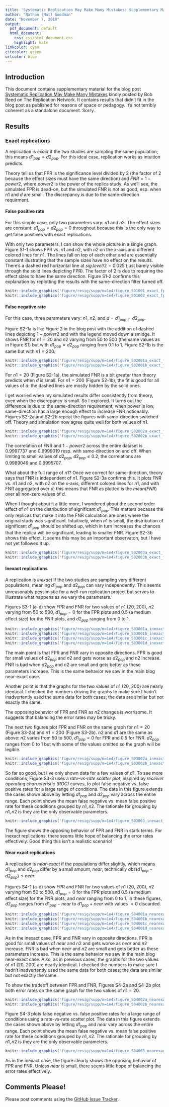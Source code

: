 ```yaml
---
title: 'Systematic Replication May Make Many Mistakes: Supplementary Material'
author: "Nathan (Nat) Goodman"
date: "November 7, 2018"
output:
  pdf_document: default
  html_document:
    css: css/html_document.css
    highlight: kate
linkcolor: cyan
citecolor: green
urlcolor: blue
---
```


## Introduction

This document contains supplementary material for the blog post [Systematic Replication May Make Many Mistakes](https://replicationnetwork.com/2018/09/28/goodman-systematic-replication-may-make-many-mistakes/) kindly posted by Bob Reed on The Replication Network. It contains results that didn't fit in the blog post as published for reasons of space or pedagogy. It's not terribly coherent as a standalone document. Sorry.

## Results

### Exact replications

A replication is *exact* if the two studies are sampling the same population; this means $d1_{pop}=d2_{pop}$. For this ideal case, replication works as intuition predicts.

Theory tell us that FPR is the significance level divided by 2 (the factor of 2 because the effect sizes must have the same direction) and $FNR=1-power2$, where $power2$ is the power of the replica study. As we'll see, the simulated FPR is dead-on, but the simulated FNR is not as good, esp. when $n1$ and $d$ are small. The discrepancy is due to the same-direction requirment.

#### False positive rate

For this simple case, only two parameters vary: $n1$ and $n2$. The effect sizes are constant: $d1_{pop}=d2_{pop}=0$ throughout because this is the only way to get false positives with exact replications.

With only two parameters, I can show the whole picture in a single graph. Figure S1-1 shows FPR vs. $n1$ and $n2$, with $n2$ on the x-axis and different colored lines for $n1$. The lines fall on top of each other and are essentially constant illustrating that the sample sizes have no effect on the results. There's a dashed red horizontal line at $sig.level/2=0.025$ (just barely visible through the solid lines depicting FPR). The factor of 2 is due to requiring the effect sizes to have the same direction. Figure S1-2 confirms this explanation by replotting the results with the same-direction filter turned off.

```r
knitr::include_graphics('figure/resig/supp/m=1e4/figure_S01001_exact_fpr_by_n1.png');
knitr::include_graphics('figure/resig/supp/m=1e4/figure_S01002_exact_fpr_by_n1_nosdir.png');
```

#### False negative rate

For this case, three parameters vary: $n1$, $n2$, and $d=d1_{pop}=d2_{pop}$. 

Figure S2-1a is like Figure 2 in the blog post with the addition of dashed lines depicting $1-power2$ and with the legend moved down a smidge. It shows FNR for $n1=20$ and $n2$ varying from 50 to 500 (the same values as in Figure S1) but with $d1_{pop}=d2_{pop}$ ranging from 0.1 to 1. Figure S2-1b is the same but with $n1=200$. 

```r
knitr::include_graphics('figure/resig/supp/m=1e4/figure_S02001a_exact_fnr_n1=020.png');
knitr::include_graphics('figure/resig/supp/m=1e4/figure_S02001b_exact_fnr_n1=200.png');
```

For $n1=20$ (Figure S2-1a), the simulated FNR is a bit greater than theory predicts when $d$ is small. For $n1=200$ (Figure S2-1b), the fit is good for all values of $d$: the dashed lines are mostly hidden by the solid ones.

I get worried when my simulated results differ consistently from theory, even when the discrepancy is small.  So I explored.  It turns out the difference is due to the same-direction requirement; when power is low, same-direction has a large enough effect to increase FNR noticeably. Figures S2-2a and S2-2b repeat the figures with same-direction switched off. Theory and simulation now agree quite well for both values of $n1$.

```r
knitr::include_graphics('figure/resig/supp/m=1e4/figure_S02002a_exact_fnr_n1=020_nosdir.png');
knitr::include_graphics('figure/resig/supp/m=1e4/figure_S02002b_exact_fnr_n1=200_nosdir.png');
```

The correlation of FNR and $1-power2$ across the entire dataset is 0.9997737 and 0.9999019 resp. with same-direction on and off.  When limiting to small values of $d2_{pop}$, $d2_{pop}\le0.2$, the correlations are 0.9989049 and 0.9995707.

What about the full range of $n1$? Once we correct for same-direction, theory says that FNR is independent of $n1$. Figure S2-3a confirms this. It plots FNR vs. $n1$ and $n2$, with $n2$ on the x-axis, different colored lines for $n1$, and with FNR aggregated over $d$; this means that FNR as plotted is the $mean(FNR)$ over all non-zero values of $d$.

When I thought about it a little more, I wondered about the second order effect of $n1$ on the distribution of significant $d1_{pop}$. This matters because the only replicas that make it into the FNR calculation are ones where the original study was significant. Intuitively, when $n1$ is small, the distribution of significant $d1_{pop}$ should be shifted up, which in turn increases the chances that the replica will be significant, leading to smaller FNR. Figure S2-3b shows this effect. It seems this may be an important observaton, but I have not yet followed it up. 

```r
knitr::include_graphics('figure/resig/supp/m=1e4/figure_S02003a_exact_fnr_mean_d.png');
knitr::include_graphics('figure/resig/supp/m=1e4/figure_S02003b_exact_fnr_mean_d_bias1.png');
```

#### Inexact replications

A replication is *inexact* if the two studies are sampling very different populations, meaning $d1_{pop}$ and $d2_{pop}$ can vary independently. This seems unreasonably pessimistic for a well-run replication project but serves to illustrate what happens as we vary the parameters.

Figures S3-1 (a-d) show FPR and FNR for two values of $n1$ (20, 200), $n2$ varying from 50 to 500, $d1_{pop}=0$ for the FPR plots and 0.5 (a medium effect size) for the FNR plots, and $d2_{pop}$ ranging from 0 to 1. 

```r
knitr::include_graphics('figure/resig/supp/m=1e4/figure_S03001a_inexact_fpr_n1=020.png');
knitr::include_graphics('figure/resig/supp/m=1e4/figure_S03001b_inexact_fpr_n1=200.png');
knitr::include_graphics('figure/resig/supp/m=1e4/figure_S03001c_inexact_fnr_n1=020.png');
knitr::include_graphics('figure/resig/supp/m=1e4/figure_S03001d_inexact_fnr_n1=200.png');
```

The main point is that FPR and FNR vary in opposite directions. FPR is good for small values of $d2_{pop}$ and $n2$ and gets worse as $d2_{pop}$ and $n2$ increase. FNR is bad when $d2_{pop}$ and $n2$ are small and gets better as these parameters increase. This is the same behavior we saw in the main blog near-exact case. 

Another point is that the graphs for the two values of $n1$ (20, 200) are nearly identical. I checked the numbers driving the graphs to make sure I hadn't inadvertently used the same data for both cases; the data are similar but not exactly the same.

The opposing behavior of FPR and FNR as $n2$ changes is worrisome. It suggests that balancing the error rates may be tricky.

The next two figures plot FPR and FNR on the same graph for $n1=20$ (Figure S3-2a) and $n1=200$ (Figure S3-2b). $n2$ and $d1$ are the same as above: $n2$ varies from 50 to 500, $d1_{pop}=0$ for FPR and 0.5 for FNR. $d2_{pop}$ ranges from 0 to 1 but with some of the values omitted so the graph will be legible. 

```r
knitr::include_graphics('figure/resig/supp/m=1e4/figure_S03002a_inexact_fpr+fnr_n1=020.png');
knitr::include_graphics('figure/resig/supp/m=1e4/figure_S03002b_inexact_fpr+fnr_n1=200.png');
```

So far so good, but I've only shown data for a few values of $d1$. To see more conditions, Figure S3-3 uses a *rate-vs-rate scatter plot*, inspired by *receiver operating characteristic (ROC)* curves, to plot false negative vs. false positive rates for a large range of conditions. The data in this figure extends the cases shown above by letting $d1_{pop}$ and $d2_{pop}$ vary across the entire range. Each point shows the mean false negative vs. mean false positive rate for these conditions grouped by $n1,n2$. The rationale for grouping by $n1,n2$ is they are the only observable parameters.

```r
knitr::include_graphics('figure/resig/supp/m=1e4/figure_S03003_inexact_rocm.png');
```

The figure shows the opposing behavior of FPR and FNR in stark terms.  For inexact replications, there seems little hope of balancing the error rates effectively.  Good thing this isn't a realistic scenario!

#### Near exact replications

A replication is *near-exact* if the populations differ slightly, which means $d1_{pop}$ and $d2_{pop}$ differ by a small amount, $near$; technically $abs(d1_{pop}-d2_{pop})\le near$.

Figures S4-1 (a-d) show FPR and FNR for two values of $n1$ (20, 200), $n2$ varying from 50 to 500, $d1_{pop}=0$ for the FPR plots and 0.5 (a medium effect size) for the FNR plots, and $near$ ranging from 0 to 1. In these figures, $d2_{pop}$ ranges from $d1_{pop}-near$ to $d1_{pop}+near$ with values $<0$ discarded.

```r
knitr::include_graphics('figure/resig/supp/m=1e4/figure_S04001a_nearexact_fpr_n1=020.png');
knitr::include_graphics('figure/resig/supp/m=1e4/figure_S04001b_nearexact_fpr_n1=200.png');
knitr::include_graphics('figure/resig/supp/m=1e4/figure_S04001c_nearexact_fnr_n1=020.png');
knitr::include_graphics('figure/resig/supp/m=1e4/figure_S04001d_nearexact_fnr_n1=200.png');
```

As in the inexact case, FPR and FNR vary in opposite directions. FPR is good for small values of $near$ and $n2$ and gets worse as $near$ and $n2$ increase. FNR is bad when $near$ and $n2$ are small and gets better as these parameters increase. This is the same behavior we saw in the main blog near-exact case. Also, as in previous cases, the graphs for the two values of $n1$ (20, 200) are nearly identical. I checked the numbers to make sure I hadn't inadvertently used the same data for both cases; the data are similar but not exactly the same.

To show the tradeoff between FPR and FNR, Figures S4-2a and S4-2b plot both error rates on the same graph for the two values of $n1=20$.

```r
knitr::include_graphics('figure/resig/supp/m=1e4/figure_S04002a_nearexact_fpr+fnr_n1=020.png');
knitr::include_graphics('figure/resig/supp/m=1e4/figure_S04002b_nearexact_fpr+fnr_n1=200.png');
```

Figure S4-3 plots false negative vs. false positive rates for a large range of conditions using a rate-vs-rate scatter plot. The data in this figure extends the cases shown above by letting $d1_{pop}$ and $near$ vary across the entire range. Each point shows the mean false negative vs. mean false positive rate for these conditions grouped by $n1,n2$. The rationale for grouping by $n1,n2$ is they are the only observable parameters.

```r
knitr::include_graphics('figure/resig/supp/m=1e4/figure_S04003_nearexact_rocm.png');
```

As in the inexact case, the figure clearly shows the opposing behavior of FPR and FNR.  Unless $near$ is small, there seems little hope of balancing the error rates effectively.  

## Comments Please!

Please post comments using the [GitHub Issue Tracker](https://github.com/natgoodman/repwr/issues).

